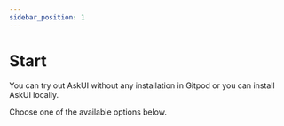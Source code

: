 ```yaml
---
sidebar_position: 1
---
```



# Start

You can try out AskUI without any installation in Gitpod or you can install AskUI locally.

Choose one of the available options below.

<InstallationCardsRow />